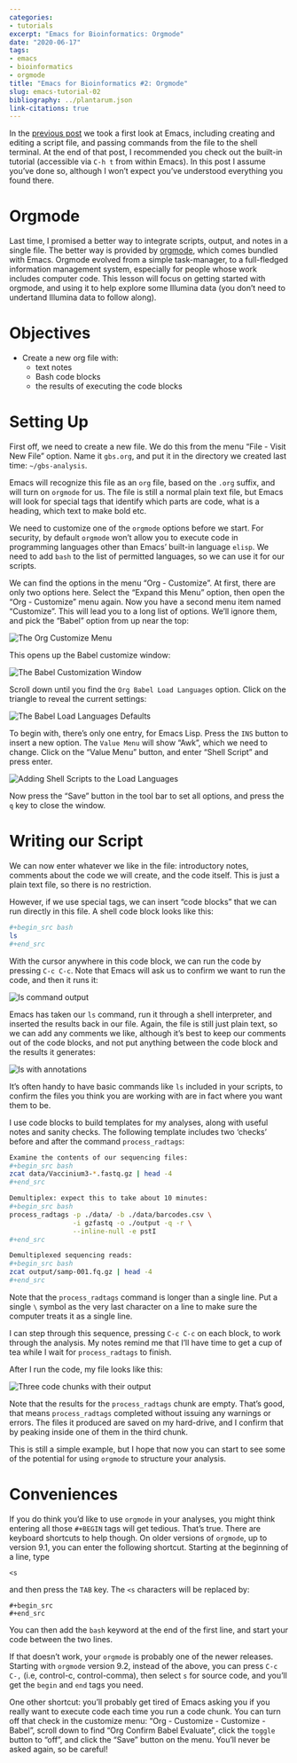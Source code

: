 ```yaml
---
categories: 
- tutorials
excerpt: "Emacs for Bioinformatics: Orgmode"
date: "2020-06-17"
tags: 
- emacs
- bioinformatics
- orgmode
title: "Emacs for Bioinformatics #2: Orgmode"
slug: emacs-tutorial-02
bibliography: ../plantarum.json
link-citations: true
---
```

In the [previous post](/2020/06/16/emacs-tutorial-01/) we took a first look at Emacs, including creating and editing a script file, and passing commands from the file to the shell terminal. At the end of that post, I recommended you check out the built-in tutorial (accessible via `C-h t` from within Emacs). In this post I assume you've done so, although I won't expect you've understood everything you found there.

# Orgmode

Last time, I promised a better way to integrate scripts, output, and notes in a single file. The better way is provided by [orgmode](https://orgmode.org/ "Orgmode Website"), which comes bundled with Emacs. Orgmode evolved from a simple task-manager, to a full-fledged information management system, especially for people whose work includes computer code. This lesson will focus on getting started with orgmode, and using it to help explore some Illumina data (you don't need to undertand Illumina data to follow along).

# Objectives
- Create a new org file with:
    - text notes
    - Bash code blocks
    - the results of executing the code blocks

# Setting Up
First off, we need to create a new file. We do this from the menu "File - Visit New File" option. Name it `gbs.org`, and put it in the directory we created last time: `~/gbs-analysis`.

Emacs will recognize this file as an `org` file, based on the `.org` suffix, and will turn on `orgmode` for us. The file is still a normal plain text file, but Emacs will look for special tags that identify which parts are code, what is a heading, which text to make bold etc.

We need to customize one of the `orgmode` options before we start. For security, by default `orgmode` won't allow you to execute code in programming languages other than Emacs' built-in language `elisp`. We need to add `bash` to the list of permitted languages, so we can use it for our scripts.

We can find the options in the menu "Org - Customize". At first, there are only two options here. Select the "Expand this Menu" option, then open the "Org - Customize" menu again. Now you have a second menu item named "Customize". This will lead you to a long list of options. We'll ignore them, and pick the "Babel" option from up near the top:

![](/images/config-menu.jpg "The Org Customize Menu")

This opens up the Babel customize window:

![](/images/babel-custom.jpg "The Babel Customization Window")

Scroll down until you find the `Org Babel Load Languages` option. Click on the triangle to reveal the current settings:

![](/images/babel-load.jpg "The Babel Load Languages Defaults")

To begin with, there's only one entry, for Emacs Lisp. Press the `INS` button to insert a new option. The `Value Menu` will show "Awk", which we need to change. Click on the "Value Menu" button, and enter "Shell Script" and press enter.

![](/images/babel-add-shell.jpg "Adding Shell Scripts to the Load Languages")

Now press the "Save" button in the tool bar to set all options, and press the `q` key to close the window.

# Writing our Script

We can now enter whatever we like in the file: introductory notes, comments about the code we will create, and the code itself. This is just a plain text file, so there is no restriction.

However, if we use special tags, we can insert "code blocks" that we can run directly in this file. A shell code block looks like this:

``` bash
#+begin_src bash
ls
#+end_src
```

With the cursor anywhere in this code block, we can run the code by pressing `C-c C-c`. Note that Emacs will ask us to confirm we want to run the code, and then it runs it:

![](/images/ls-out.jpg "ls command output")

Emacs has taken our `ls` command, run it through a shell interpreter, and inserted the results back in our file. Again, the file is still just plain text, so we can add any comments we like, although it's best to keep our comments out of the code blocks, and not put anything between the code block and the results it generates:

![](/images/ls-plus-text.jpg "ls with annotations")

It's often handy to have basic commands like `ls` included in your scripts, to confirm the files you think you are working with are in fact where you want them to be.

I use code blocks to build templates for my analyses, along with useful notes and sanity checks. The following template includes two 'checks' before and after the command `process_radtags`:

``` bash
Examine the contents of our sequencing files:
#+begin_src bash
zcat data/Vaccinium3-*.fastq.gz | head -4
#+end_src

Demultiplex: expect this to take about 10 minutes:
#+begin_src bash
process_radtags -p ./data/ -b ./data/barcodes.csv \
                -i gzfastq -o ./output -q -r \
                --inline-null -e pstI
#+end_src

Demultiplexed sequencing reads:
#+begin_src bash
zcat output/samp-001.fq.gz | head -4 
#+end_src
```

Note that the `process_radtags` command is longer than a single line. Put a single `\` symbol as the very last character on a line to make sure the computer treats it as a single line.

I can step through this sequence, pressing `C-c C-c` on each block, to work through the analysis. My notes remind me that I'll have time to get a cup of tea while I wait for `process_radtags` to finish.

After I run the code, my file looks like this:

![](/images/multi-chunk.jpg "Three code chunks with their output")

Note that the results for the `process_radtags` chunk are empty. That's good, that means `process_radtags` completed without issuing any warnings or errors. The files it produced are saved on my hard-drive, and I confirm that by peaking inside one of them in the third chunk.

This is still a simple example, but I hope that now you can start to see some of the potential for using `orgmode` to structure your analysis.


# Conveniences

If you do think you'd like to use `orgmode` in your analyses, you might think entering all those `#+BEGIN` tags will get tedious. That's true. There are keyboard shortcuts to help though. On older versions of `orgmode`, up to version 9.1, you can enter the following shortcut. Starting at the beginning of a line, type

```
<s
```

and then press the `TAB` key. The `<s` characters will be replaced by: 

```
#+begin_src
#+end_src
```

You can then add the `bash` keyword at the end of the first line, and start your code between the two lines.

If that doesn't work, your `orgmode` is probably one of the newer releases. Starting with `orgmode` version 9.2, instead of the above, you can press `C-c C-,` (i.e, control-c, control-comma), then select `s` for source code, and you'll get the `begin` and `end` tags you need.

One other shortcut: you'll probably get tired of Emacs asking you if you really want to execute code each time you run a code chunk. You can turn off that check in the customize menu: "Org - Customize - Customize - Babel", scroll down to find "Org Confirm Babel Evaluate", click the `toggle` button to "off", and click the "Save" button on the menu. You'll never be asked again, so be careful!
